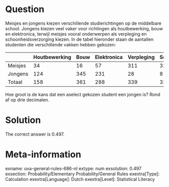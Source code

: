 Question
========

Meisjes en jongens kiezen verschillende studierichtingen op de middelbare school. Jongens kiezen veel vaker voor richtingen als houtbewerking, bouw en elektronica, terwijl meisjes vooral onderwerpen als verpleging en schoonheidsverzorging kiezen. In de tabel hieronder staan de aantallen studenten die verschillende vakken hebben gekozen:

| |Houtbewerking|Bouw|Elektronica|Verpleging|Schoonheidsverzorging|Totaal|
|-|-|-|-|-|-|-|
|Meisjes|34|16|57|311|324|742|
|Jongens|124|345|231|28|8|736|
|Totaal|158|361|288|339|332|1478|

Hoe groot is de kans dat een aselect gekozen student een jongen is? Rond af op drie decimalen.
 

Solution
========

The correct answer is 0.497.

Meta-information
================
exname: uva-general-rules-686-nl 
extype: num 
exsolution: 0.497 
exsection: Probability/Elementary Probability/General Rules 
exextra[Type]: Calculation 
exextra[Language]: Dutch 
exextra[Level]: Statistical Literacy 
